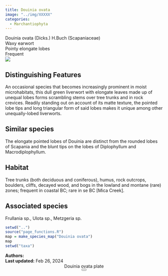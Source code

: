 ```yaml
---
title: Douinia ovata
image: "../img/XXXXX"
categories:
  - Marchantiophyta
---
```


<div class="info-panel">
 <div class="info-top">
  <div class="taxon-scientific"><span class="taxon-name">Douinia ovata</span> <span class="taxon-authority">(Dicks.) H.Buch</span> <span class="taxon-family">(Scapaniaceae)</span></div>
  <div class="taxon-common">Waxy earwort</div>
 </div>
 <div class="info-bottom">
  <div class="taxon-qnd">Pointy elongate lobes</div>
  <div class="taxon-abundance">Frequent</div>
 </div>
</div>
<div class="imerss-content-frame">
 <div class="imerss-image-header">
  <div class="imerss-image-holder imerss-column-left" data-toggle="tooltip" style="background-image: url(../img/XXXXX)" title="XXXXX">
  </div>

  <div class="imerss-image-holder imerss-column-right" data-toggle="tooltip" style="background-image: url(../img/XXXXX)" title="XXXXX">
  </div>
 
 </div>
 <div class="imerss-content-lower">
  <div class="imerss-column-left">
  <div class="tab-microscope" data-micromodal-trigger="modal-plate">
  <img src="../img/bryo guide microscope.png"/>
  </div>

<h2>Distinguishing Features</h2>

An occasional species that becomes increasingly prominent in moist microhabitats, this dull green liverwort with elongate leaves made up of unequal lobes forms scrambling stems over tree trunks and in rock crevices. Readily standing out on account of its matte texture, the pointed lobe tips and long triangular form of said lobes makes it unique among other unequally-lobed liverworts. 

<h2>Similar species</h2>

The elongate pointed lobes of Douinia are distinct from the rounded lobes of Scapania and the blunt tips on the lobes of Diplophyllum and Macrodiplophyllum.

<h2>Habitat</h2>

Tree trunks (both deciduous and coniferous), humus, rock outcrops, boulders, cliffs, decayed wood, and bogs in the lowland and montane (rare) zones; frequent in coastal BC; rare in se BC [Mica Creek].

<h2>Associated species</h2>

Frullania sp., Ulota sp., Metzgeria sp. 
</div>

<div class="imerss-column-right">

<div class="imerss-image-holder imerss-column-right" data-toggle="tooltip" style="background-image: url(../img/XXXXX)" title="XXXXX">
</div>

<div class="imerss-map-holder">
```r
setwd("..")
source("page_functions.R")
map = make_species_map("Douinia ovata")
map
setwd("taxa")
```
</div>

</div>

</div>
</div>

<div class="taxon-footer">
 <div class="taxon-authors"><b>Authors:</b> <span></span></div>
 <div class="taxon-update"><b>Last updated:</b> <span>Feb 26, 2024</span></div>
</div>

<div class="modal micromodal-slide" id="modal-plate" aria-hidden="true">
 <div class="modal__overlay" tabindex="-1" data-micromodal-close>
  <div class="modal__container" role="dialog" aria-modal="true" aria-labelledby="modal-plate-title" >
   <header class="modal__header">
   <div class="modal__title" id="modal-plate-title">
  Douinia ovata plate
   </div>
   <button class="modal__close" aria-label="Close" data-micromodal-close></button>
   </header>
  <div class="modal__content" id="modal-plate-content">
   <div class="imerss-image-holder" data-toggle="tooltip" style="background-image: url(../img/XXXXX)" title="XXXXX">
  </div>
  </div>
  </div>
 </div>
</div>

<script src="../js/micromodal.min.js"></script>
<link href="../css/style-taxon.css" rel="stylesheet">
<link href="../css/micromodal.css" rel="stylesheet">

<script>
MicroModal.init();
</script>

